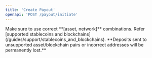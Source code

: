```yaml
---
title: 'Create Payout'
openapi: 'POST /payout/initiate'
---
```


<Note>
  Make sure to use correct **[asset, network]** combinations. 
  Refer [supported stablecoins and blockchains](/guides/support/stablecoins_and_blockchains).
</Note>
<Warning>
  **Deposits sent to unsupported asset/blockchain pairs or incorrect addresses will be permanently lost.**
</Warning>